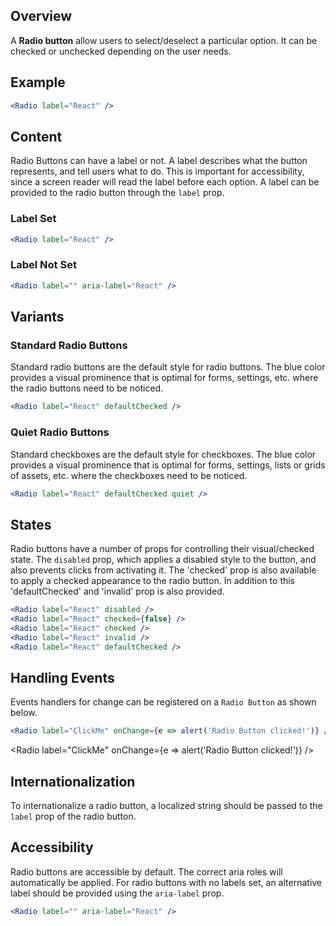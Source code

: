 

## Overview

A **Radio button** allow users to select/deselect a particular option. It can be checked or unchecked depending on the user needs.

## Example

<Radio label="React" />

```jsx
<Radio label="React" />
```

## Content

Radio Buttons can have a label or not. A label describes what the button represents, and tell users what to do. This is important for accessibility, since a screen reader will read the label before each option. A label can be provided to the radio button through the `label` prop.

### Label Set

<Radio label="React" />

```jsx
<Radio label="React" />
```

### Label Not Set

<Radio label="" aria-label="React" />

```jsx
<Radio label="" aria-label="React" />
```

## Variants

### Standard Radio Buttons

Standard radio buttons are the default style for radio buttons. The blue color provides a visual prominence that is optimal for forms, settings, etc. where the radio buttons need to be noticed.

<Radio label="React" defaultChecked />

```jsx
<Radio label="React" defaultChecked />
```

### Quiet Radio Buttons

Standard checkboxes are the default style for checkboxes. The blue color provides a visual prominence that is optimal for forms, settings, lists or grids of assets, etc. where the checkboxes need to be noticed.

<Radio label="React" defaultChecked quiet />

```jsx
<Radio label="React" defaultChecked quiet />
```

## States

Radio buttons have a number of props for controlling their visual/checked state. The `disabled` prop, which applies a disabled style to the button, and also prevents clicks from activating it. The 'checked' prop is also available to apply a checked appearance to the radio button. In addition to this 'defaultChecked' and 'invalid' prop is also provided.

<Radio label="React" disabled />
<Radio label="React" checked={false} />
<Radio label="React" checked />
<Radio label="React" invalid />
<Radio label="React" defaultChecked />

```jsx
<Radio label="React" disabled />
<Radio label="React" checked={false} />
<Radio label="React" checked />
<Radio label="React" invalid />
<Radio label="React" defaultChecked />
```

## Handling Events

Events handlers for change can be registered on a `Radio Button` as shown below.

```jsx
<Radio label="ClickMe" onChange={e => alert('Radio Button clicked!')} />
```

<Radio label="ClickMe" onChange={e => alert('Radio Button clicked!')} />

## Internationalization

To internationalize a radio button, a localized string should be passed to the `label` prop of the radio button.

## Accessibility

Radio buttons are accessible by default. The correct aria roles will automatically be applied. For radio buttons with no labels set, an alternative label should be provided using the `aria-label` prop.

```jsx
<Radio label="" aria-label="React" />
```
